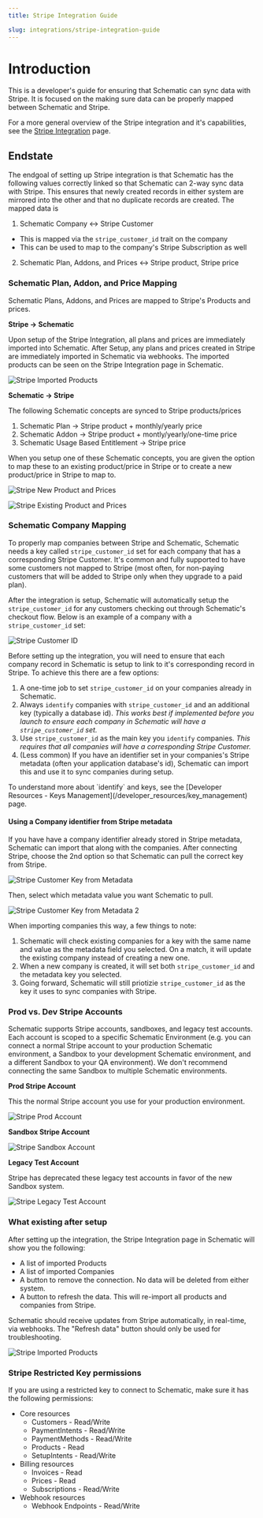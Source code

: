 ```yaml
---
title: Stripe Integration Guide

slug: integrations/stripe-integration-guide
---
```


# Introduction

This is a developer's guide for ensuring that Schematic can sync data with Stripe. It is focused on the making sure data can be properly mapped between Schematic and Stripe.

For a more general overview of the Stripe integration and it's capabilities, see the [Stripe Integration](/integrations/stripe) page.

## Endstate

The endgoal of setting up Stripe integration is that Schematic has the following values correctly linked so that Schematic can 2-way sync data with Stripe. This ensures that newly created records in either system are mirrored into the other and that no duplicate records are created. The mapped data is

1. Schematic Company ↔ Stripe Customer
  - This is mapped via the `stripe_customer_id` trait on the company
  - This can be used to map to the company's Stripe Subscription as well
2. Schematic Plan, Addons, and Prices ↔ Stripe product, Stripe price

### Schematic Plan, Addon, and Price Mapping

Schematic Plans, Addons, and Prices are mapped to Stripe's Products and prices. 

**Stripe → Schematic**

Upon setup of the Stripe Integration, all plans and prices are immediately imported into Schematic. After Setup, any plans and prices created in Stripe are immediately imported in Schematic via webhooks. The imported products can be seen on the Stripe Integration page in Schematic.

![Stripe Imported Products](../../assets/images/stripe/stripe-import-view.png)

**Schematic → Stripe**

The following Schematic concepts are synced to Stripe products/prices

1. Schematic Plan → Stripe product + monthly/yearly price
2. Schematic Addon → Stripe product + montly/yearly/one-time price
3. Schematic Usage Based Entitlement → Stripe price

When you setup one of these Schematic concepts, you are given the option to map these to an existing product/price in Stripe or to create a new product/price in Stripe to map to. 

![Stripe New Product and Prices](../../assets/images/stripe/stripe-new-product-prices.png)

![Stripe Existing Product and Prices](../../assets/images/stripe/stripe-existing-product-prices.png)

### Schematic Company Mapping

To properly map companies between Stripe and Schematic, Schematic needs a key called `stripe_customer_id` set for each company that has a corresponding Stripe Customer. It's common and fully supported to have some customers not mapped to Stripe (most often, for non-paying customers that will be added to Stripe only when they upgrade to a paid plan).

After the integration is setup, Schematic will automatically setup the `stripe_customer_id` for any customers checking out through Schematic's checkout flow. Below is an example of a company with a `stripe_customer_id` set:

![Stripe Customer ID](../../assets/images/stripe/stripe-customer-id.png)

Before setting up the integration, you will need to ensure that each company record in Schematic is setup to link to it's corresponding record in Stripe. To achieve this there are a few options:

1. A one-time job to set `stripe_customer_id` on your companies already in Schematic.
2. Always `identify` companies with `stripe_customer_id` and an additional key (typically a database id). *This works best if implemented before you launch to ensure each company in Schematic will have a `stripe_customer_id` set.* 
3. Use `stripe_customer_id` as the main key you `identify` companies. *This requires that all companies will have a corresponding Stripe Customer.*
4. (Less common) If you have an identifier set in your companies's Stripe metadata (often your application database's id), Schematic can import this and use it to sync companies during setup. 

<Info>
To understand more about `identify` and keys, see the [Developer Resources - Keys Management](/developer_resources/key_management) page.
</Info>

#### Using a Company identifier from Stripe metadata

If you have have a company identifier already stored in Stripe metadata, Schematic can import that along with the companies. After connecting Stripe, choose the 2nd option so that Schematic can pull the correct key from Stripe. 

![Stripe Customer Key from Metadata](../../assets/images/stripe/stripe-customer-key-metadata-1.png)

Then, select which metadata value you want Schematic to pull.

![Stripe Customer Key from Metadata 2](../../assets/images/stripe/stripe-customer-key-metadata-2.png)

When importing companies this way, a few things to note:
1. Schematic will check existing companies for a key with the same name and value as the metadata field you selected. On a match, it will update the existing company instead of creating a new one.
2. When a new company is created, it will set both `stripe_customer_id` and the metadata key you selected.
3. Going forward, Schematic will still priotizie `stripe_customer_id` as the key it uses to sync companies with Stripe.

### Prod vs. Dev Stripe Accounts

Schematic supports Stripe accounts, sandboxes, and legacy test accounts. Each account is scoped to a specific Schematic Environment (e.g. you can connect a normal Stripe account to your production Schematic environment, a Sandbox to your development Schematic environment, and a different Sandbox to your QA environment). We don't recommend connecting the same Sandbox to multiple Schematic environments.

**Prod Stripe Account**

This the normal Stripe account you use for your production environment.

![Stripe Prod Account](../../assets/images/stripe/stripe-prod-setup.png)

**Sandbox Stripe Account**

![Stripe Sandbox Account](../../assets/images/stripe/stripe-sandbox-setup.png)

**Legacy Test Account**

Stripe has deprecated these legacy test accounts in favor of the new Sandbox system.

![Stripe Legacy Test Account](../../assets/images/stripe/stripe-legacy-test-setup.png)

### What existing after setup

After setting up the integration, the Stripe Integration page in Schematic will show you the following:

- A list of imported Products
- A list of imported Companies
- A button to remove the connection. No data will be deleted from either system.
- A button to refresh the data. This will re-import all products and companies from Stripe.

<Info>Schematic should receive updates from Stripe automatically, in real-time, via webhooks. The "Refresh data" button should only be used for troubleshooting.</Info>

![Stripe Imported Products](../../assets/images/stripe/stripe-import-view.png)

### Stripe Restricted Key permissions

If you are using a restricted key to connect to Schematic, make sure it has the following permissions:

- Core resources
  - Customers - Read/Write
  - PaymentIntents - Read/Write
  - PaymentMethods - Read/Write
  - Products - Read
  - SetupIntents - Read/Write
- Billing resources
  - Invoices - Read
  - Prices - Read
  - Subscriptions - Read/Write
- Webhook resources
  - Webhook Endpoints - Read/Write
